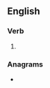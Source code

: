 ==English==

===Verb===
{{head|en|verb form}}

# {{en-third-person singular of|pulsate}}

===Anagrams===
* {{anagrams|en|spatules}}